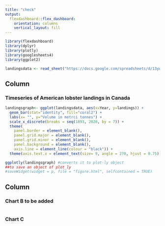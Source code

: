 ```yaml
---
title: "check"
output: 
  flexdashboard::flex_dashboard:
    orientation: columns
    vertical_layout: fill
---
```


```r
library(flexdashboard)
library(dplyr)
library(plotly)
library(googlesheets4)
library(ggplot2)
```

```r
landingsdata <- read_sheet("https://docs.google.com/spreadsheets/d/13ywDT-n-pgVAJQWhqOHbdYcCemehQEH00WXGjJnMUYM/edit?usp=sharing")

```

Column {data-width=650}
-----------------------------------------------------------------------

### Timeseries of American lobster landings in Canada

```r
landingsgraph<- ggplot(landingsdata, aes(x=Year, y=landings)) +
  geom_bar(stat="identity", fill="coral2") +
  labs(x= "", y="Volume in metrci tonnes") +
  scale_x_discrete(breaks = seq(1893, 2020, by = 7)) + 
  theme(
    panel.border = element_blank(),  
    panel.grid.major = element_blank(),
    panel.grid.minor = element_blank(),
    panel.background = element_blank(),
    axis.line = element_line(colour = "black")) +
  theme(axis.text.x = element_text(size= 9, angle = 270, hjust = 0.75))

ggplotly(landingsgraph) #converts it to plot-ly object
##to save an object of plot_ly 
#saveWidget(widget = p, file = "figure.html", selfcontained = TRUE)
```

Column {data-width=350}
-----------------------------------------------------------------------

### Chart B to be added

```r

```

### Chart C

```r

```


